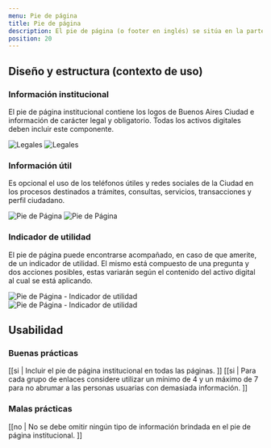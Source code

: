 ```yaml
---
menu: Pie de página
title: Pie de página
description: El pie de página (o footer en inglés) se sitúa en la parte inferior de todos los activos digitales de Gobierno y suele contener información adicional o de acceso rápido que permite a los usuarios encontrar de forma sencilla la información que necesitan.
position: 20
---
```


## Diseño y estructura (contexto de uso)

### Información institucional

El pie de página institucional contiene los logos de Buenos Aires Ciudad e información de carácter legal y obligatorio. Todas los activos digitales deben incluir este componente.

<div className="content-3">
  <img src="/componentes/pie-de-pagina/pie-de-pagina.svg" alt="Legales" className="d-sm-inline-block d-none img-fluid" />
  <img src="/componentes/pie-de-pagina/pie-de-pagina-mobile.svg" alt="Legales" className="d-sm-none img-fluid" />
</div>

### Información útil

Es opcional el uso de los teléfonos útiles y redes sociales de la Ciudad en los procesos destinados a trámites, consultas, servicios, transacciones y perfil ciudadano. 

<div className="content-3">
  <img src="/componentes/pie-de-pagina/pie-de-pagina-informacion.svg" alt="Pie de Página" className="d-sm-inline-block d-none img-fluid" />
  <img src="/componentes/pie-de-pagina/pie-de-pagina-informacion-mobile.svg" alt="Pie de Página" className="d-sm-none img-fluid" />
</div>

### Indicador de utilidad

El pie de página puede encontrarse acompañado, en caso de que amerite, de un indicador de utilidad. El mismo está compuesto de una pregunta y dos acciones posibles, estas variarán según el contenido del activo digital al cual se está aplicando.

<div className="content-3">
  <img src="/componentes/pie-de-pagina/indicador-de-utilidad.svg" alt="Pie de Página - Indicador de utilidad" className="d-sm-inline-block d-none img-fluid" />
  <img src="/componentes/pie-de-pagina/indicador-de-utilidad-mobile.svg" alt="Pie de Página - Indicador de utilidad" className="d-sm-none img-fluid" />
</div>

## Usabilidad

### Buenas prácticas

[[si | Incluir el pie de página institucional en todas las páginas. ]]
[[si | Para cada grupo de enlaces considere utilizar un mínimo de 4 y un máximo de 7 para no abrumar a las personas usuarias con demasiada información. ]]

### Malas prácticas

[[no | No se debe omitir ningún tipo de información brindada en el pie de página institucional. ]]
